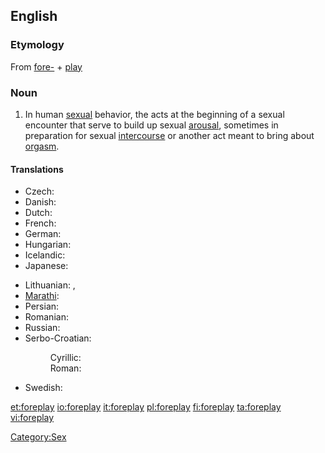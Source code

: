 ==English==

===Etymology===
{{wikipedia}}
From [[fore-]] + [[play]]

===Noun===
{{en-noun|-}}

# In human [[sexual]] behavior, the acts at the beginning of a sexual encounter that serve to build up sexual [[arousal]], sometimes in preparation for sexual [[intercourse]] or another act meant to bring about [[orgasm]].

====Translations====
{{trans-top|foreplay}}
* Czech: {{t-|cs|předehra|f}}
* Danish: {{t-|da|forspil}}
* Dutch: {{t-|nl|voorspel}}
* French: {{t|fr|préliminaire}}
* German: {{t+|de|Vorspiel|n}}
* Hungarian: {{t|hu|előjáték}}
* Icelandic: {{t|is|forleikur|m}}
* Japanese: {{t|ja|前戯|tr={{Jpan|[[ぜんぎ]]}}, zengi|sc=Jpan}}
{{trans-mid}}
* Lithuanian: {{t|lt|meilės žaismas|m|xs=Lithuanian}},  {{t|lt|erotinės glamonės|f|p|xs=Lithuanian}}
* [[Marathi]]: {{t|mr|प्रणय|sc=Deva|xs=Marathi}}
* Persian: {{t+|fa|عشق‌بازی|tr=eshqbazi|sc=fa-Arab|xs=Persian}}
* Romanian: {{t-|ro|preludiu|n}}
* Russian: {{t|ru|прелюдия|f|tr=preljúdija|sc=Cyrl}}
* Serbo-Croatian:
*: Cyrillic: {{t|sh|предигра|alt=пре̏дигра|f}}
*: Roman: {{t|sh|predigra|alt=prȅdigra|f}}
* Swedish: {{t-|sv|förspel}}
{{trans-bottom}}

[[Category:Sex]]

[[et:foreplay]]
[[io:foreplay]]
[[it:foreplay]]
[[pl:foreplay]]
[[fi:foreplay]]
[[ta:foreplay]]
[[vi:foreplay]]